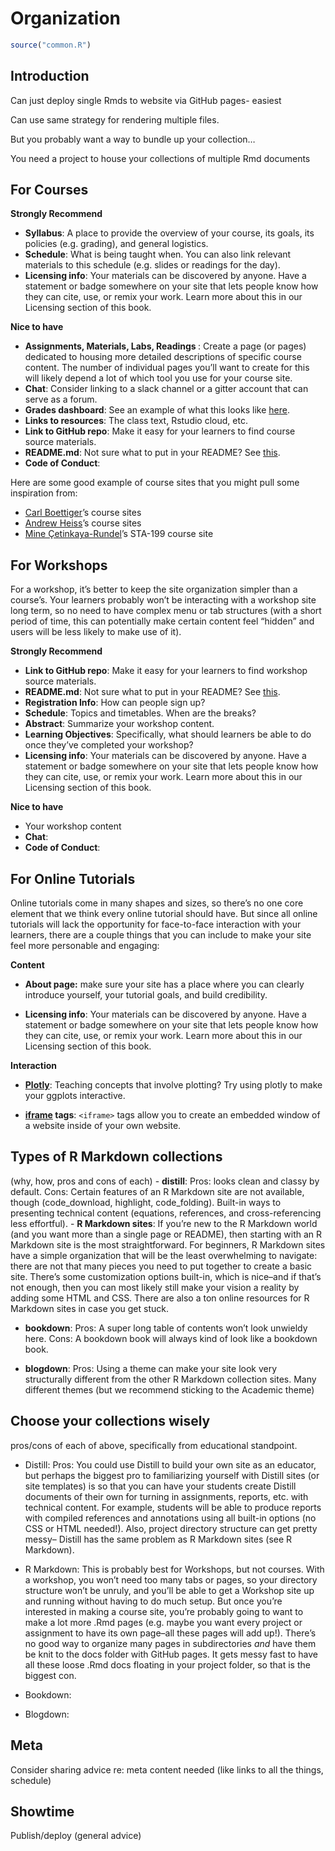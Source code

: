 # Organization

```r
source("common.R")
```

## Introduction {-#intro-org}


Can just deploy single Rmds to website via GitHub pages- easiest

Can use same strategy for rendering multiple files. 

But you probably want a way to bundle up your collection...

You need a project to house your collections of multiple Rmd documents




## For Courses

**Strongly Recommend**

* **Syllabus**: A place to provide the overview of your course, its goals, its policies (e.g. grading), and general logistics.
* **Schedule**: What is being taught when. You can also link relevant materials to this schedule (e.g. slides or readings for the day).
* **Licensing info**: Your materials can be discovered by anyone. Have a statement or badge somewhere on your site that lets people know how they can cite, use, or remix your work. Learn more about this in our Licensing section of this book.

**Nice to have**

* **Assignments, Materials, Labs, Readings **: Create a page (or pages) dedicated to housing more detailed descriptions of specific course content. The number of individual pages you'll want to create for this will likely depend a lot of which tool you use for your course site.
* **Chat**: Consider linking to a slack channel or a gitter account that can serve as a forum. 
* **Grades dashboard**: See an example of what this looks like [here](INSERT EXAMPLE).
* **Links to resources**: The class text, Rstudio cloud, etc. 
* **Link to GitHub repo**: Make it easy for your learners to find course source materials.
* **README.md**: Not sure what to put in your README? See [this](https://github.com/noffle/art-of-readme). 
* **Code of Conduct**: 


Here are some good example of course sites that you might pull some inspiration from:

* [Carl Boettiger](https://www.carlboettiger.info/teaching)'s course sites
* [Andrew Heiss](https://www.andrewheiss.com/teaching/)'s course sites
* [Mine Çetinkaya-Rundel](http://www2.stat.duke.edu/courses/Spring18/Sta199/)'s STA-199 course site

## For Workshops

For a workshop, it's better to keep the site organization simpler than a course's. Your learners probably won't be interacting with a workshop site long term, so no need to have complex menu or tab structures (with a short period of time, this can potentially make certain content feel "hidden" and users will be less likely to make use of it). 

**Strongly Recommend**

* **Link to GitHub repo**: Make it easy for your learners to find workshop source materials.
* **README.md**: Not sure what to put in your README? See [this](https://github.com/noffle/art-of-readme). 
* **Registration Info**: How can people sign up?
* **Schedule**: Topics and timetables. When are the breaks?
* **Abstract**: Summarize your workshop content. 
* **Learning Objectives**: Specifically, what should learners be able to do once they've completed your workshop?
* **Licensing info**: Your materials can be discovered by anyone. Have a statement or badge somewhere on your site that lets people know how they can cite, use, or remix your work. Learn more about this in our Licensing section of this book.

**Nice to have**

* Your workshop content
* **Chat**:
* **Code of Conduct**: 



## For Online Tutorials

Online tutorials come in many shapes and sizes, so there's no one core element that we think every online tutorial should have. But since all online tutorials will lack the opportunity for face-to-face interaction with your learners, there are a couple things that you can include to make your site feel more personable and engaging:

**Content**

* **About page:** make sure your site has a place where you can clearly introduce yourself, your tutorial goals, and build credibility.

* **Licensing info**: Your materials can be discovered by anyone. Have a statement or badge somewhere on your site that lets people know how they can cite, use, or remix your work. Learn more about this in our Licensing section of this book.

**Interaction**

* **[Plotly](https://plot.ly/r/)**: Teaching concepts that involve plotting? Try using plotly to make your ggplots interactive. 

* **[iframe](https://www.quackit.com/html_5/tags/html_iframe_tag.cfm) tags**: `<iframe>` tags allow you to create an embedded window of a website inside of your own website.


## Types of R Markdown collections

(why, how, pros and cons of each)
   - **distill**: Pros: looks clean and classy by default. Cons: Certain features of an R Markdown site are not available, though (code_download, highlight, code_folding). Built-in ways to presenting technical content (equations, references, and cross-referencing less effortful).
   - **R Markdown sites**: If you're new to the R Markdown world (and you want more than a single page or README), then starting with an R Markdown site is the most straightforward. For beginners, R Markdown sites have a simple organization that will be the least overwhelming to navigate: there are not that many pieces you need to put together to create a basic site. There's some customization options built-in, which is nice--and if that's not enough, then you can most likely still make your vision a reality by adding some HTML and CSS. There are also a ton online resources for R Markdown sites in case you get stuck. 
   
   - **bookdown**: Pros: A super long table of contents won't look unwieldy here. Cons: A bookdown book will always kind of look like a bookdown book.
   
   - **blogdown**: Pros: Using a theme can make your site look very structurally different from the other R Markdown collection sites. Many different themes (but we recommend sticking to the Academic theme)
   
## Choose your collections wisely

pros/cons of each of above, specifically from educational standpoint.

- Distill: Pros: You could use Distill to build your own site as an educator, but perhaps the biggest pro to familiarizing yourself with Distill sites (or site templates) is so that you can have your students create Distill documents of their own for turning in assignments, reports, etc. with technical content. For example, students will be able to produce reports with compiled references and annotations using all built-in options (no CSS or HTML needed!). Also, project directory structure can get pretty messy-- Distill has the same problem as R Markdown sites (see R Markdown).

- R Markdown: This is probably best for Workshops, but not courses. With a workshop, you won't need too many tabs or pages, so your directory structure won't be unruly, and you'll be able to get a Workshop site up and running without having to do much setup. But once you're interested in making a course site, you're probably going to want to make a lot more .Rmd pages (e.g. maybe you want every project or assignment to have its own page--all these pages will add up!). There's no good way to organize many pages in subdirectories *and* have them be knit to the docs folder with GitHub pages. It gets messy fast to have all these loose .Rmd docs floating in your project folder, so that is the biggest con. 

- Bookdown: 

- Blogdown: 

## Meta

Consider sharing advice re: meta content needed (like links to all the things, schedule)

## Showtime

Publish/deploy (general advice)

